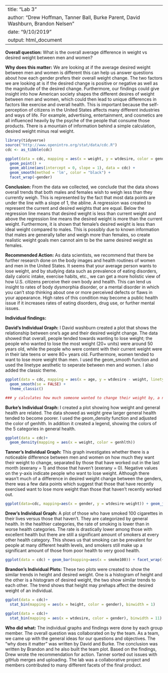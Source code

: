 
---
title: "Lab 3"
author: "Drew Hoffman, Tanner Ball, Burke Parent, David Washburn, Brandon Nelsen"
date: "9/10/2019"
output: html_document
---

**Overall question:** 
What is the overall average difference in weight vs desired weight between men and women?

**Why does this matter:** 
We are looking at if the average desired weight between men and women is different this can help us answer questions about how each gender prefers their overall weight change. The two factors we are looking at is if the desired change is positive or negative as well as the magnitude of the desired change. Furthermore, our findings could give insight into how American society shapes the different desires of weight between men and women, which could then lead to unique differences in factors like exercise and overall health. This is important because the self-perception of citizens in the United States affects many different industries and ways of life. For example, advertising, entertainment, and cosmetics are all influenced heavily by the psyche of the people that consume those products. There is a mountain of information behind a simple calculation, desired weight minus real weight.

```{r include = FALSE}
library(tidyverse)
source("http://www.openintro.org/stat/data/cdc.R")
cdc <- as_tibble(cdc)
```
```{r echo = FALSE}
ggplot(data = cdc, mapping = aes(x = weight, y = wtdesire, color = gender)) +
  geom_point() +
  geom_abline(aes(intercept = 0, slope = 1), data = cdc) +
  geom_smooth(method = 'lm', color = "black") +
  facet_wrap(~gender)
```

**Conclusion:**
From the data we collected, we conclude that the data shows overall trends that both males and females wish to weigh less than they currently weigh. This is represented by the fact that most data points are under the line with a slope of 1, the abline. A regression was created to represent the current and desired weights that are equal. Below the regression line means that desired weight is less than current weight and above the regression line means the desired weight is more than the current weight. Furthermore, it is shown that female's desired weight is less than ideal weight compared to males. This is possibly due to known information that males are generally taller and weigh more than females, so create realistic weight goals men cannot aim to be the same desired weight as females.

**Recommended Action:**
As data scientists, we recommend that there be further research done on the body images and health routines of women and men in the United States. It seems that your average person wants to lose weight, and by studying data such as prevalence of eating disorders, daily caloric intake, exercise habits, etc., we can get a more holistic view of how U.S. citizens perceive their own body and health. This can lend us insight to rates of body dysmorphia disorder, or a mental disorder in which you can't stop thinking about one or more perceived defects or flaws in your appearance. High rates of this condition may become a public health issue if it increases rates of eating disorders, drug use, or further mental issues. 

**Individual findings:**

**David's Individual Graph:**
I David washburn created a plot that shows the relationship between one’s age and their desired weight change. The data showed that overall, people tended towards wanting to lose weight; the people who wanted to lose the most weight (20+ units) were around 50 years old, while the people who were content with their current weight were in their late teens or were 80+ years old. Furthermore, women tended to want to lose more weight than men. I used the geom_smooth function and used the linetype aesthetic to seperate between men and women. I also added the classic theme.
```{r}
ggplot(data = cdc, mapping = aes(x = age, y = wtdesire - weight, linetype = gender)) +
  geom_smooth(se = FALSE) +
  theme_classic()

### y calculates how much someone wanted to change their weight by, a negative value meant that they wanted to lose weight
```

**Burke's Individual Graph:**
I created a plot showing how weight and general health are related. The data showed as weight grew larger general health tended to become poorer. I used the geom_density function and adjusted the color of genhlth. In addition it created a legend, showing the colors of the 5 categories in general health.
```{r}
ggplot(data = cdc)+
  geom_density(mapping = aes(x = weight, color = genhlth))
```

**Tanner's Individual Graph:**
This graph investigates whether there is a noticeable difference between men and women on how much they want their weight to change, separated by those that have worked out in the last month (exerany = 1) and those that haven't (exerany = 0).
Negative values on the y-axis indicate people who want to lose weight. Although there wasn't much of a difference in desired weight change between the genders, there was a few data points which suggest that those that have recently exercised want to lose more weight than those that haven't recently worked out.
```{r}
ggplot(data=cdc, mapping=aes(x = gender, y = wtdesire-weight)) + geom_jitter(mapping=aes(color=gender))+facet_wrap(~ exerany)
```

**Drew's Individual Graph:**
A plot of those who have smoked 100 cigarettes in their lives versus those that haven't. They are categorized by general health. In the healthier categories, the rate of smoking is lower than in worse health categories. The rate is drastically lower among those with excellent health but there are still a significant amount of smokers at every other health category. This shows us that smoking can be prevalent for people at many different health levels, and smokers still make up a significant amount of those from poor health to very good health. 
```{r}
ggplot(data = cdc) + geom_bar(mapping=aes(x = smoke100)) + facet_wrap(~ genhlth)
```

**Brandon's Individual Plots:** These two plots were created to show the similar trends in height and desired weight. One is a histogram of
height and the other is a histogram of desired weight, the two show similar trends to each other. The trend shows that height may prehaps affect the desired weight of an individual.

```{r echo = FALSE}
ggplot(data = cdc)+
  stat_bin(mapping = aes(x = height, color = gender), binwidth = 1)
```
```{r echo = FALSE}
ggplot(data = cdc)+
  stat_bin(mapping = aes(x = wtdesire, color = gender), binwidth = 11)
```


**Who did what:**
The individual graphs and findings were done by each group member. The overall question was collaborated on by the team. As a team, we came up with the general ideas for our questions and objectives. The "why does it matter" was written by David and Burke. The conclusion was written by Brandon and he also built the team plot. Based on the findings, Drew wrote the recommendation for action. Tanner sorted out issues with gitHub merges and uploading. The lab was a collaborative project and members contributed to many different facets of the final product.


